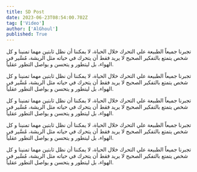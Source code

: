 ```yaml
---
title: SD Post
date: 2023-06-23T08:54:00.702Z
tag: ['Video']
author: ['AlGhoul']
published: True
---
```



تجبرنا جميعاً الطبيعة علي التحرك خلال الحياة، لا يمكننا أن نظل ثابتين مهما تمنينا و كل شخص يتمتع بالتفكير الصحيح لا يريد فقط أن يتحرك في حياته مثل الريشة، مُسَّير في الهواء، بل ليتطور و يتحسن و يواصل التطور عقلياً.

تجبرنا جميعاً الطبيعة علي التحرك خلال الحياة، لا يمكننا أن نظل ثابتين مهما تمنينا و كل شخص يتمتع بالتفكير الصحيح لا يريد فقط أن يتحرك في حياته مثل الريشة، مُسَّير في الهواء، بل ليتطور و يتحسن و يواصل التطور عقلياً.

تجبرنا جميعاً الطبيعة علي التحرك خلال الحياة، لا يمكننا أن نظل ثابتين مهما تمنينا و كل شخص يتمتع بالتفكير الصحيح لا يريد فقط أن يتحرك في حياته مثل الريشة، مُسَّير في الهواء، بل ليتطور و يتحسن و يواصل التطور عقلياً.

تجبرنا جميعاً الطبيعة علي التحرك خلال الحياة، لا يمكننا أن نظل ثابتين مهما تمنينا و كل شخص يتمتع بالتفكير الصحيح لا يريد فقط أن يتحرك في حياته مثل الريشة، مُسَّير في الهواء، بل ليتطور و يتحسن و يواصل التطور عقلياً.

تجبرنا جميعاً الطبيعة علي التحرك خلال الحياة، لا يمكننا أن نظل ثابتين مهما تمنينا و كل شخص يتمتع بالتفكير الصحيح لا يريد فقط أن يتحرك في حياته مثل الريشة، مُسَّير في الهواء، بل ليتطور و يتحسن و يواصل التطور عقلياً.
